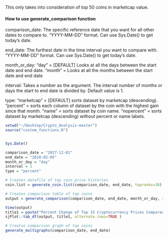 This only takes into consideration of top 50 coins in marketcap value.

#### How to use generate_comparison function####
comparison_date:
    The specific reference date that you want for all other dates to compare to. "YYYY-MM-DD" format. Can use Sys.Date() to get today's date.
    
end_date:
    The furthest date in the time interval you want to compare with. "YYYY-MM-DD" format. Can use Sys.Date() to get today's date.

month_or_day:
    "day" = [DEFAULT] Looks at all the days between the start date and end date.
    "month" = Looks at all the months between the start date and end date

interval:
    Takes a number as the argument. The interval number of months or days the start to end date is divided by. Default value is 1.

type:
    "marketcap" = [DEFAULT] sorts dataset by marketcap (descending).
    "percent" = sorts each column of dataset by the coin with the highest gain since that month.
    "name" = sorts dataset by coin name.
    "nopercent" = sorts dataset by marketcap (descending) without percent or name labels.
    
```r
setwd("~/Desktop/Crypto_Analysis-master")
source("custom_functions.R")


Sys.Date()

comparison_date = "2017-12-01"
end_date = "2018-02-05"
month_or_day = "day"
interval = 1
type = "percent"

# Creates datafile of top coin price histories
coin.list = generate_coin.list(comparison_date, end_date, topranks=30) 

# Creates comparison table of top coins
output = generate_comparison(comparison_date, end_date, month_or_day, interval, type)

View(output)
title1 = paste("Percent Change of Top 15 Cryptocurrency Prices Compared to the Prices of", format(comparison_date, format="%B %d, %Y"))
sjPlot::tab_df(output, title1, alternate.rows=TRUE ) 

# Creatse comparison graph of top coins
generate_multigraphs(comparison_date, end_date)

```


